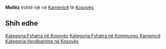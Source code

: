 {{Fshat në 
 | Emri                = Mollëz
 | EmriAlt                = 
 | NAME_SHORT_FORM=      
 | NAME_GENERIC=      
 | NAME_SORT_NAME_RO=      MOLLEZ
 | FULL_NAME_RO = Mollëz
 | FULL_NAME_ND_RO=Mollez
 | SORT_NAME_RG=MOLLEZ
 | FULL_NAME_RG=Mollëz
 | FULL_NAME_ND_RG=Mollez
 | SRP_NAME_SHORT_FORM=      
 | SRP_NAME_GENERIC=      
 | SRP_NAME_SORT_NAME_RO=      
 | SRP_FULL_NAME_RO = 
 | SRP_FULL_NAME_ND_RO=
 | SRP_SORT_NAME_RG=
 | SRP_FULL_NAME_RG=
 | SRP_FULL_NAME_ND_RG=
 | Emri (Rasa dhanore) = 
 | Figura              = 
 | Shteti              = Kosovo
 | Komuna              = Kamenicë
 | Kodi postar         = 
 | Sipërfaqja          = 

 | Popullsia           = 

 | Regj. i popullsisë  = 
 | Dend. e popullsisë  = 
 | Faqja zyrtare       = 
 <!--- Koordinatat ----> 
 | Gjerësia            = 42.766667
 | Gjatësia            = 20.506111
 | Lartësia            = 
}}
'''Mollëz''' është një [[]] në [[Kamenicë]] të [[Kosovës]].

<!-- == Gjeografia == -->
<!-- == Historia == -->
<!-- == Demografia == -->
== Shih edhe ==
{{Komuna Kamenicë}}
{{Kosovo-Administrata-Cung}}

[[Kategoria:Fshatra në Kosovës]]
[[Kategoria:Fshatra në Kommunes Kamenicë]]
[[Kategoria:Vendbanime në Kosovës]]